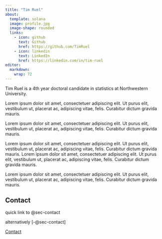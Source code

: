 ```yaml
---
title: "Tim Ruel"
about: 
  template: solana
  image: profile.jpg
  image-shape: rounded
  links: 
    - icon: github
      text: Github
      href: https://github.com/TimRuel
    - icon: linkedin
      text: LinkedIn
      href: https://linkedin.com/in/tim-ruel
editor: 
  markdown: 
    wrap: 72
---
```


Tim Ruel is a 4th year doctoral candidate in statistics at Northwestern
University.

Lorem ipsum dolor sit amet, consectetuer adipiscing elit. Ut purus elit,
vestibulum ut, placerat ac, adipiscing vitae, felis. Curabitur dictum
gravida mauris.

Lorem ipsum dolor sit amet, consectetuer adipiscing elit. Ut purus elit,
vestibulum ut, placerat ac, adipiscing vitae, felis. Curabitur dictum
gravida mauris.

Lorem ipsum dolor sit amet, consectetuer adipiscing elit. Ut purus elit,
vestibulum ut, placerat ac, adipiscing vitae, felis. Curabitur dictum
gravida mauris. Lorem ipsum dolor sit amet, consectetuer adipiscing
elit. Ut purus elit, vestibulum ut, placerat ac, adipiscing vitae,
felis. Curabitur dictum gravida mauris.

Lorem ipsum dolor sit amet, consectetuer adipiscing elit. Ut purus elit,
vestibulum ut, placerat ac, adipiscing vitae, felis. Curabitur dictum
gravida mauris.

## Contact {#sec-contact}

quick link to @sec-contact

alternatively [-@sec-contact]

[Contact](index.qmd#sec-contact)


